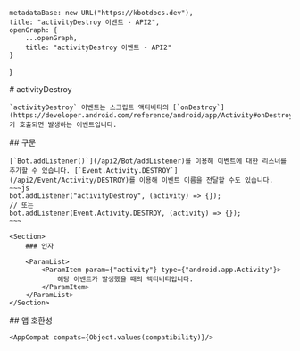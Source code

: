 
    metadataBase: new URL("https://kbotdocs.dev"),
    title: "activityDestroy 이벤트 - API2",
    openGraph: {
        ...openGraph,
        title: "activityDestroy 이벤트 - API2"
    }
}

<Section>
    # activityDestroy

    `activityDestroy` 이벤트는 스크립트 액티비티의 [`onDestroy`](https://developer.android.com/reference/android/app/Activity#onDestroy())가 호출되면 발생하는 이벤트입니다.
</Section>
<Section>
    ## 구문

    [`Bot.addListener()`](/api2/Bot/addListener)를 이용해 이벤트에 대한 리스너를 추가할 수 있습니다. [`Event.Activity.DESTROY`](/api2/Event/Activity/DESTROY)를 이용해 이벤트 이름을 전달할 수도 있습니다.
    ~~~js
    bot.addListener("activityDestroy", (activity) => {});
    // 또는
    bot.addListener(Event.Activity.DESTROY, (activity) => {});
    ~~~

    <Section>
        ### 인자

        <ParamList>
            <ParamItem param={"activity"} type={"android.app.Activity"}>
                해당 이벤트가 발생했을 때의 액티비티입니다.
            </ParamItem>
        </ParamList>
    </Section>
</Section>
<Section>
    ## 앱 호환성

    <AppCompat compats={Object.values(compatibility)}/>
</Section>